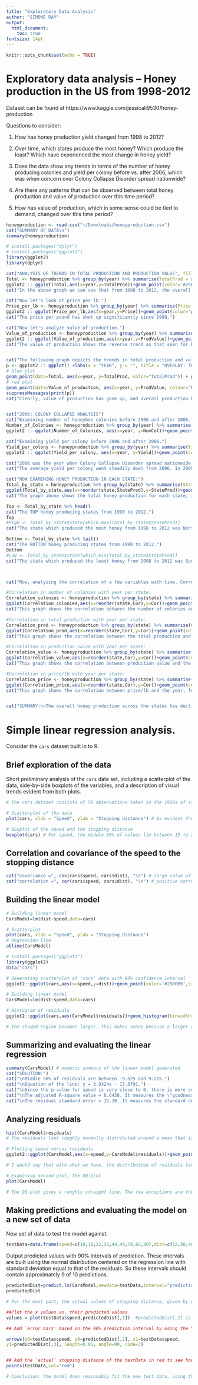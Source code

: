 ```yaml
---
title: "Exploratory Data Analysis"
author: "SIMONE RAY"
output:   
  html_document:
    toc: true
fontsize: 14pt
---
```

  <!-- This is just the options for setup. Leave them be.-->
  
```r
knitr::opts_chunk$set(echo = TRUE)
```

<!-- This starts the actual text of the document. Feel free to add text/code here. -->
  
# Exploratory data analysis -- Honey production in the US from 1998-2012

Dataset can be found at https://www.kaggle.com/jessicali9530/honey-production 

Questions to consider:

1. How has honey production yield changed from 1998 to 2012?

2. Over time, which states produce the most honey? Which produce the least? Which have experienced the most change in honey yield?

3. Does the data show any trends in terms of the number of honey producing colonies and yield per colony before vs. after 2006, which was when concern over Colony Collapse Disorder spread nationwide?

4. Are there any patterns that can be observed between total honey production and value of production over this time period?

5. How has value of production, which in some sense could be tied to demand, changed over this time period?

```r
honeyproduction <- read.csv("~/Downloads/honeyproduction.csv")
cat("SUMMARY OF DATA\n")
summary(honeyproduction)

# install.packages("dplyr")
# install.packages("ggplot2")
library(ggplot2)
library(dplyr)

cat("ANALYSIS OF TRENDS IN TOTAL PRODUCTION AND PRODUCTION VALUE", fill = TRUE)
Total <- honeyproduction %>% group_by(year) %>% summarise(TotalProd = sum(totalprod))
ggplot2 :: ggplot(Total,aes(x=year,y=TotalProd))+geom_point(color='#2980B9',size=4)+geom_smooth(method=lm,se=TRUE, color='#2C3E50')+labs(x = "YEAR", y = "Total Honey Production", title = "OVERALL HONEY PRODUCTION FROM 1998 to 2012")
cat("In the above graph we can see that from 1998 to 2012, the overall amount of honey production across the United States has declined.")

cat("Now let's look at price per lb.")
Price_per_lb <- honeyproduction %>% group_by(year) %>% summarise(Price = mean(priceperlb))
ggplot2 :: ggplot(Price_per_lb,aes(x=year,y=Price))+geom_point(color='purple',size=2)+geom_line(color='#2C3E50')+labs(x = "YEAR", y = "Average price per pound(dollars)", title = "AVERAGE PRICE PER POUND FROM 1998 to 2012")
cat("The price per pound has shot up significantly since 1998.")

cat("Now let's analyze value of production.")
Value_of_production <- honeyproduction %>% group_by(year) %>% summarise(ProdValue = sum(prodvalue))
ggplot2 :: ggplot(Value_of_production,aes(x=year,y=ProdValue))+geom_point(color='red',size=4)+geom_smooth(method=lm,se=TRUE, color='#2C3E50')+labs(x = "YEAR", y = "Value of Honey Production", title = "OVERALL PRODUCTION VALUE FROM 1998 to 2012")
cat("The value of production shows the reverse trend as that seen for honey production. This makes sense as value of production = total production * price per lb. With a decline in honey production and consistent demand, the prices have gone up (as we saw above), leading to a higher value of production over time.")


cat("The following graph depicts the trends in total production and value of production in the same plot.")
p <- ggplot2 :: ggplot() +labs(x = "YEAR", y = "", title = "OVERLAY: TOTAL PRODUCTION AND PRODUCTION VALUE")+
# blue plot
geom_point(data=Total, aes(x=year, y=TotalProd, color="TotalProd")) + geom_line()+geom_smooth(data=Total, aes(x=year, y=TotalProd), fill="blue",colour="darkblue", size=1) +
# red plot
geom_point(data=Value_of_production, aes(x=year, y=ProdValue, colour="ProdValue")) + geom_line()+geom_smooth(data=Value_of_production, aes(x=year, y=ProdValue), fill="red",colour="red", size=1) + scale_colour_manual("", breaks = c("TotalProd", "ProdValue"), values = c("red", "darkblue"))
suppressMessages(print(p))
cat("Clearly, value of production has gone up, and overall production has gone down. This means that honey is slowly getting rarer and more expensive in the United States.")


cat("2006: COLONY COLLAPSE ANALYSIS")
cat("Examining number of honeybee colonies before 2006 and after 2006.")
Number_of_Colonies <- honeyproduction %>% group_by(year) %>% summarise(NumCol = sum(numcol))
ggplot2 :: ggplot(Number_of_Colonies, aes(x=year, y=NumCol))+geom_point(color='blue', size=3)+geom_line()+geom_vline(xintercept = 2006, linetype= 'dotted', color = 'purple')+labs(x= "YEAR", y="Number of Colonies", title = "NUMBER OF HONEYBEE COLONIES from 1998 to 2012")

cat("Examining yield per colony before 2006 and after 2006.")
Yield_per_colony <- honeyproduction %>% group_by(year) %>% summarise(Yield = mean(yieldpercol))
ggplot2 :: ggplot(Yield_per_colony, aes(x=year, y=Yield))+geom_point(color='blue', size=3)+geom_line()+geom_vline(xintercept = 2006, linetype= 'dotted', color = 'purple')+labs(x= "YEAR", y="Average yield from colonies (pounds)", title = "AVERAGE YIELD PER COLONY from 1998 to 2012")

cat("2006 was the year when Colony Collapse Disorder spread nationwide. From our two graphs, we can see the number of colonies did generally show a downward trend, going significantly low right before and after 2006. In 2008, it hit an all-time low (during time period of 1998 to 2012) but interestingly, shot up to an all-time high in 2010. This may be due to an interest in reviving the number of colonies following the nationwide concern in 2006.")
cat("The average yield per colony went steadily down from 2006. In 2009, it went down by a huge amount. Again this would explain why in 2010, the number of colonies went up: due to concern over low yield, there must have been an urgent attempt at reviving the number of colonies. After 2009, the average yield went up slightly but still remained relatively low. The overall trend from 1998 to 2012 shows a decrease in average yield.")

cat("NOW EXAMINING HONEY PRODUCTION IN EACH STATE:")
Total_by_state = honeyproduction %>% group_by(state) %>% summarise(StateProd = sum(totalprod)) %>% arrange(desc(StateProd)) 
ggplot(Total_by_state,aes(x=reorder(state,StateProd),y=StateProd))+geom_point(color='#2980B9',size=3)+geom_col(color="brown", fill="dark blue")+coord_flip()+labs(x = "STATE", y = "Total Honey Production (pounds)", title = "TOTAL HONEY PRODUCTION FOR EACH STATE from 1998 to 2012")
cat("The graph above shows the total honey production for each state, in descending order.") 

Top <- Total_by_state %>% head()
cat("The TOP honey producing states from 1998 to 2012.")
Top
#High <- Total_by_state$state[which.max(Total_by_state$StateProd)]
cat("The state which produced the most honey from 1998 to 2012 was North Dakota. North Dakota was followed by California, South Dakota, Florida, Montana, and Minnesota.")

Bottom <- Total_by_state %>% tail()
cat("The BOTTOM honey producing states from 1998 to 2012.")
Bottom
#Low <- Total_by_state$state[which.min(Total_by_state$StateProd)]
cat("The state which produced the least honey from 1998 to 2012 was South Carolina. Other States which produced the least amount of honey over this time period include Oklahama, Maryland, Kentucky, Maine and Virginia.")



cat("Now, analyzing the correlation of a few variables with time. Correlation has a value from 1 to -1. A positive correlation implies positive growth over time and a negative correlation implies negative growth over time. A correlation value of 0 implies no evident growth.") 

#Correlation in number of colonies with year per state:
Correlation_colonies <- honeyproduction %>% group_by(state) %>% summarise(Cor=cor(numcol, year)) %>% arrange(desc(Cor))
ggplot(Correlation_colonies,aes(x=reorder(state,Cor),y=Cor))+geom_point(color='#2980B9',size=3)+geom_col(color="yellow", fill="orange")+labs(x = "STATE", y = "Correlation of number of colonies with year", title = "GROWTH IN NUMBER OF COLONIES BY STATE FROM 1998 to 2012") +theme(axis.text.x = element_text(angle = 90, hjust = 1))
cat("This graph shows the correlation between the number of colonies and the year, for every state. It is laid out according to increasing correlation. More states show negative growth than positive growth, again pointing to a decline in overall number of honeybee colonies. In particular, Missouri, South Carolina and Maryland show the greatest negative growth. North Dakota, Hawaii, and Montana shows the greatest positive growth.") 

#Correlation in total production with year per state:
Correlation_prod <- honeyproduction %>% group_by(state) %>% summarise(Cor=cor(totalprod, year)) %>% arrange(desc(Cor))
ggplot(Correlation_prod,aes(x=reorder(state,Cor),y=Cor))+geom_point(color='#2980B9',size=3)+geom_col(color="brown", fill="dark blue")+labs(x = "STATE", y = "Correlation of total production with year", title = "GROWTH IN TOTAL PRODUCTION BY STATE FROM 1998 to 2012") +theme(axis.text.x = element_text(angle = 90, hjust = 1))
cat("This graph shows the correlation between the total production and the year, for every state. Total production has mostly decreased in majority of states, with the exception of Hawaii, South Carolina (no increase/decrease) and New Jersey, Kentucky, North Carolina, North Dakota, and Missouri (increase in production).")

#Correlation in production value with year per state:
Correlation_value <- honeyproduction %>% group_by(state) %>% summarise(Cor=cor(prodvalue, year)) %>% arrange(desc(Cor))
ggplot(Correlation_value,aes(x=reorder(state,Cor),y=Cor))+geom_point(color='#2980B9',size=3)+geom_col(color="black", fill="lightblue")+labs(x = "STATE", y = "Correlation of production value with year", title = "GROWTH IN PRODUCTION VALUE BY STATE FROM 1998 to 2012") +theme(axis.text.x = element_text(angle = 90, hjust = 1))
cat("This graph shows the correlation between production value and the year, for every state. Only 6 states, Maryland, Missouri, Oklahoma, Arkansas, Kansas, and Arizona show a decrease in production value over time. Most states have a positive correlation. This implies production value has generally increased, which matches with our previous analysis that total production value has increased over time.")

#Correlation in price/lb with year per state:
Correlation_price <- honeyproduction %>% group_by(state) %>% summarise(Cor=cor(priceperlb, year)) %>% arrange(desc(Cor))
ggplot(Correlation_price,aes(x=reorder(state,Cor),y=Cor))+geom_point(color='#2980B9',size=3)+geom_col(color="black", fill="darkgray")+labs(x = "STATE", y = "Correlation of price per lb with year", title = "GROWTH IN PRICE PER LB BY STATE FROM 1998 to 2012") +theme(axis.text.x = element_text(angle = 90, hjust = 1))
cat("This graph shows the correlation between price/lb and the year, for every state. There is a positive correlation for all states, i.e. price/lb of honey has steadily increased all across the country since 1998.")


cat("SUMMARY:\nThe overall honey production across the states has declined since 1998. The production value has inversely increased, with average cost per lb skyrocketing.\nVARIABLES: \nNumber of colonies has gone down in 31 out of 44 States.\nTotal production has gone down in 37 out of 44 states.\nProduction value has gone up in 38 out of 44 states.\nPrice per lb has gone up in ALL states. \n\nTOP 5 Honey Producers(based on total amount of honey produced):\n1. North Dakota\n2. California\n3. South Dakota\n4. Florida\n5. Montana \n\nBOTTOM 5 Honey Producers(based on total amount of honey produced)\n1. South Carolina\n2. Oklahama\n3. Maryland\n4. Kentucky\n5. Maine\n\n There are trends before and after 2006 when there was concern over the Colony Collapse disorder. The number of colonies started to drop before 2006 and then shot up for a short period of time before coming back down again. Average yield per colony also significantly dropped beginning 2005 and has stayed low.\n\n Hence, from the above data, we can see that honey is slowly but surely getting to be a rarer and more costly treat.")
```



# Simple linear regression analysis.
Consider the `cars` dataset built in to R.

## Brief exploration of the data
Short preliminary analysis of the `cars` data set, including a scatterplot of the data, side-by-side boxplots of the variables, and a description of visual trends evident from both plots.

```r
# The cars dataset consists of 50 observations taken in the 1920s of stopping distances with a given speed, where the speed is the independent x variable and the stopping distance is the dependent y variable. The speed is measured in mph and the distance in feet.

# Scatterplot of the data
plot(cars, xlab = "Speed", ylab = "Stopping distance") # As evident from this plot, on average, as speed increases, stopping distance also increases, i.e. there is a positive correlation between the two variables.

# Boxplot of the speed and the stopping distance
boxplot(cars) # For speed, the middle 50% of values lie between 15 to 20 mph. And for stopping distance, the middle 50% of values lie between about 20 to 60 feet. This implies that for a small variation/change in speed, there is a larger variation/change in stopping distance. 
```

## Correlation and covariance of the speed to the stopping distance

```r
cat("covariance =", cov(cars$speed, cars$dist), "\n") # large value of covariance is hard to interpret, the correlation constant is more useful
cat("correlation =", cor(cars$speed, cars$dist), "\n") # positive correlation of 0.8 implies stopping distance increases with speed, i.e. there is a relationship between the two variables AND that relationship is positively related (correlation values range from -1 to 1)
```

## Building the linear model 

```r
# Building linear model
CarsModel=lm(dist~speed,data=cars)

# Scatterplot
plot(cars, xlab = "Speed", ylab = "Stopping distance")
# Regression line
abline(CarsModel)
```


```r
# install.packages("ggplot2")
library(ggplot2)
data("cars")
```


```r
# Generating scatterplot of 'cars' data with 90% confidence interval
ggplot2::ggplot(cars,aes(x=speed,y=dist))+geom_point(color='#2980B9',size=4)+geom_smooth(method=lm,se=TRUE, color='#2C3E50',level=0.9)

# Building linear model
CarsModel=lm(dist~speed,data=cars)

# Histogram of residuals
ggplot2::ggplot(cars,aes(CarsModel$residuals))+geom_histogram(binwidth=5)

# The shaded region becomes larger. This makes sense because a larger area will have a higher chance of containing the "true" regression line versus a smaller area. The confidence interval widens at the extremities to accommodate the standard error in intercept and slope values. 

```

## Summarizing and evaluating the linear regression

```r
summary(CarsModel) # numeric summary of the linear model generated
cat("SOLUTION:")
cat("\nMiddle 50% of residuals are between -9.525 and 9.215.")
cat("\nEquation of the line: y = 3.9324x - 17.5791.")
cat("\nSince the p-value for speed is very close to 0, there is more substantial evidence that the estimate of 3.9324 is a solid claim, i.e. it has high significance. This is not so for the intercept of -17.5791, where the evidence may be insufficient, i.e. it has low significance.")
cat("\nThe adjusted R-square value = 0.6438. It measures the \"goodness\" of fit and is between 0 to 1. This means approximately 64% of randomness in the stopping distance is explained or \"removed\" by the variation of the input factor of speed.")
cat("\nThe residual standard error = 15.38. It measures the standard deviation in the distribution of residuals.")
```


## Analyzing residuals

```r
hist(CarsModel$residuals)
# The residuals look roughly normally distributed around a mean that is slightly less than 0 (although there are a few residuals that are in a higher range than would be predicted by a normal distribution).
```


```r
# Plotting speed versus residuals
ggplot2::ggplot(CarsModel,aes(x=speed,y=CarsModel$residuals))+geom_point(color='#2980B9',size=2)+geom_smooth(method=lm,se=TRUE, color='#2C3E50',level=0.9)

# I would say that with what we have, the distribution of residuals look roughly homoscedastic. While there are a few outliers, there is no clear pattern of ballooning of residuals with speed. Perhaps with a larger number of data points, one would be able to make a more confident analysis. 
```


```r
# Examining second plot, the QQ-plot
plot(CarsModel)

# The QQ-plot gives a roughly straight line. The few exceptions are the residual values of 23, 35, and 49, which are much larger than predicted. This was apparent in the previously generated histogram. The larger residual values are clearly not in line with the normal distribution. 
```


## Making predictions and evaluating the model on a new set of data

New set of data to test the model against:

```r
testData=data.frame(speed=c(10,15,22,31,44,45,78,82,90),dist=c(12,50,40,90,154,139,286,284,345))
```


Output predicted values with 90% intervals of prediction. These intervals are built using the normal distribution centered on the regression line with standard deviation equal to that of the residuals. So these intervals should contain approximately 9 of 10 predictions.

```r
predictedDist=predict.lm(CarsModel,newdata=testData,interval="prediction",level=0.9)
predictedDist

# For the most part, the actual values of stopping distance, given by c(12, 50, 40, 90, 154, 139, 286, 284, 345) are contained in the prediction intervals. But with regards to the predicted fit, there is quite a bit of variation, around 10-20 feet. 
```


```r
##Plot the x values vs. their predicted values
values = plot(testData$speed,predictedDist[,1])  #predictedDist[,1] is the `fit' column of the prediction output.

## Add `error bars' based on the 90% prediction interval by using the "arrow" function which draws an arrow from (x0,y0) to (x1,y1)-- y0 and y1 are the lwr and upr bounds of the prediction interval for each x value.

arrows(x0=testData$speed, y0=predictedDist[,2], x1=testData$speed,
y1=predictedDist[,3], length=0.05, angle=90, code=3)


## Add the `actual' stopping distance of the testData in red to see how the predictions match up
points(testData,col="red") 
```


```r
# Conclusion: the model does reasonably fit the new test data, using the 90% confidence interval. With the exception of one of the data points, all the new data points do lie within the predicted intervals and follow the same linear relationsip. 
```









